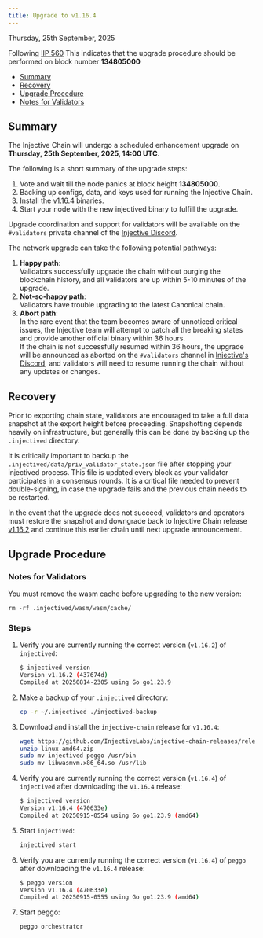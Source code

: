 ```yaml
---
title: Upgrade to v1.16.4
---
```


Thursday, 25th September, 2025

Following [IIP 560](https://injhub.com/proposal/560/) This indicates that the upgrade procedure should be performed on block number **134805000**

* [Summary](#summary)
* [Recovery](#recovery)
* [Upgrade Procedure](#upgrade-procedure)
* [Notes for Validators](#notes-for-validators)

## Summary

The Injective Chain will undergo a scheduled enhancement upgrade on **Thursday, 25th September, 2025, 14:00 UTC**.

The following is a short summary of the upgrade steps:

1. Vote and wait till the node panics at block height **134805000**.
2. Backing up configs, data, and keys used for running the Injective Chain.
3. Install the [v1.16.4](https://github.com/InjectiveLabs/injective-chain-releases/releases/tag/v1.16.4-1758323548) binaries.
4. Start your node with the new injectived binary to fulfill the upgrade.

Upgrade coordination and support for validators will be available on the `#validators` private channel of the [Injective Discord](https://discord.gg/injective).

The network upgrade can take the following potential pathways:

1. **Happy path**:\
   Validators successfully upgrade the chain without purging the blockchain history, and all validators are up within 5-10 minutes of the upgrade.
2. **Not-so-happy path**:\
   Validators have trouble upgrading to the latest Canonical chain.
3. **Abort path**:\
   In the rare event that the team becomes aware of unnoticed critical issues, the Injective team will attempt to patch all the breaking states and provide another official binary within 36 hours.\
   If the chain is not successfully resumed within 36 hours, the upgrade will be announced as aborted on the `#validators` channel in [Injective's Discord](https://discord.gg/injective), and validators will need to resume running the chain without any updates or changes.

## Recovery

Prior to exporting chain state, validators are encouraged to take a full data snapshot at the export height before proceeding. Snapshotting depends heavily on infrastructure, but generally this can be done by backing up the `.injectived` directory.

It is critically important to backup the `.injectived/data/priv_validator_state.json` file after stopping your injectived process. This file is updated every block as your validator participates in a consensus rounds. It is a critical file needed to prevent double-signing, in case the upgrade fails and the previous chain needs to be restarted.

In the event that the upgrade does not succeed, validators and operators must restore the snapshot and downgrade back to Injective Chain release [v1.16.2](https://github.com/InjectiveLabs/injective-chain-releases/releases/tag/v1.16.2-1755212690) and continue this earlier chain until next upgrade announcement.

## Upgrade Procedure

### Notes for Validators

You must remove the wasm cache before upgrading to the new version:

```shell
rm -rf .injectived/wasm/wasm/cache/
```

### Steps

1.  Verify you are currently running the correct version (`v1.16.2`) of `injectived`:

    ```bash
    $ injectived version
    Version v1.16.2 (437674d)
    Compiled at 20250814-2305 using Go go1.23.9
    ```

2.  Make a backup of your `.injectived` directory:

    ```bash
    cp -r ~/.injectived ./injectived-backup
    ```

3. Download and install the `injective-chain` release for `v1.16.4`:

    ```bash
    wget https://github.com/InjectiveLabs/injective-chain-releases/releases/download/v1.16.4-1758323548/linux-amd64.zip
    unzip linux-amd64.zip
    sudo mv injectived peggo /usr/bin
    sudo mv libwasmvm.x86_64.so /usr/lib
    ```

4.  Verify you are currently running the correct version (`v1.16.4`) of `injectived` after downloading the `v1.16.4` release:

    ```bash
    $ injectived version
    Version v1.16.4 (470633e)
    Compiled at 20250915-0554 using Go go1.23.9 (amd64)
    ```

5.  Start `injectived`:

    ```bash
    injectived start
    ```

6.  Verify you are currently running the correct version (`v1.16.4`) of `peggo` after downloading the `v1.16.4` release:

    ```bash
    $ peggo version
    Version v1.16.4 (470633e)
    Compiled at 20250915-0555 using Go go1.23.9 (amd64)
    ```

7.  Start peggo:

    ```bash
    peggo orchestrator
    ```
